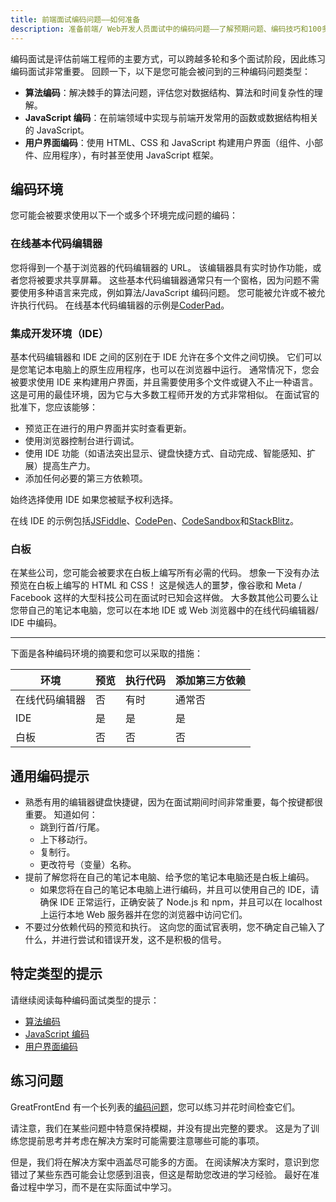```yaml
---
title: 前端面试编码问题——如何准备
description: 准备前端/ Web开发人员面试中的编码问题——了解预期问题、编码技巧和100多个重要的实践问题。
---
```


编码面试是评估前端工程师的主要方式，可以跨越多轮和多个面试阶段，因此练习编码面试非常重要。 回顾一下，以下是您可能会被问到的三种编码问题类型：

- **算法编码**：解决棘手的算法问题，评估您对数据结构、算法和时间复杂性的理解。
- **JavaScript 编码**：在前端领域中实现与前端开发常用的函数或数据结构相关的 JavaScript。
- **用户界面编码**：使用 HTML、CSS 和 JavaScript 构建用户界面（组件、小部件、应用程序），有时甚至使用 JavaScript 框架。

## 编码环境

您可能会被要求使用以下一个或多个环境完成问题的编码：

### 在线基本代码编辑器

您将得到一个基于浏览器的代码编辑器的 URL。 该编辑器具有实时协作功能，或者您将被要求共享屏幕。 这些基本代码编辑器通常只有一个窗格，因为问题不需要使用多种语言来完成，例如算法/JavaScript 编码问题。 您可能被允许或不被允许执行代码。 在线基本代码编辑器的示例是[CoderPad](https://coderpad.io/)。

### 集成开发环境（IDE）

基本代码编辑器和 IDE 之间的区别在于 IDE 允许在多个文件之间切换。 它们可以是您笔记本电脑上的原生应用程序，也可以在浏览器中运行。 通常情况下，您会被要求使用 IDE 来构建用户界面，并且需要使用多个文件或键入不止一种语言。 这是可用的最佳环境，因为它与大多数工程师开发的方式非常相似。 在面试官的批准下，您应该能够：

- 预览正在进行的用户界面并实时查看更新。
- 使用浏览器控制台进行调试。
- 使用 IDE 功能（如语法突出显示、键盘快捷方式、自动完成、智能感知、扩展）提高生产力。
- 添加任何必要的第三方依赖项。

始终选择使用 IDE 如果您被赋予权利选择。

在线 IDE 的示例包括[JSFiddle](https://jsfiddle.net/)、[CodePen](https://codepen.io/)、[CodeSandbox](https://codesandbox.io/)和[StackBlitz](https://stackblitz.com/)。

### 白板

在某些公司，您可能会被要求在白板上编写所有必需的代码。 想象一下没有办法预览在白板上编写的 HTML 和 CSS！ 这是候选人的噩梦，像谷歌和 Meta / Facebook 这样的大型科技公司在面试时已知会这样做。 大多数其他公司要么让您带自己的笔记本电脑，您可以在本地 IDE 或 Web 浏览器中的在线代码编辑器/ IDE 中编码。

---

下面是各种编码环境的摘要和您可以采取的措施：

| 环境           | 预览 | 执行代码 | 添加第三方依赖 |
| -------------- | ---- | -------- | -------------- |
| 在线代码编辑器 | 否   | 有时     | 通常否         |
| IDE            | 是   | 是       | 是             |
| 白板           | 否   | 否       | 否             |

## 通用编码提示

- 熟悉有用的编辑器键盘快捷键，因为在面试期间时间非常重要，每个按键都很重要。 知道如何：
  - 跳到行首/行尾。
  - 上下移动行。
  - 复制行。
  - 更改符号（变量）名称。
- 提前了解您将在自己的笔记本电脑、给予您的笔记本电脑还是白板上编码。
  - 如果您将在自己的笔记本电脑上进行编码，并且可以使用自己的 IDE，请确保 IDE 正常运行，正确安装了 Node.js 和 npm，并且可以在 localhost 上运行本地 Web 服务器并在您的浏览器中访问它们。
- 不要过分依赖代码的预览和执行。 这向您的面试官表明，您不确定自己输入了什么，并进行尝试和错误开发，这不是积极的信号。

## 特定类型的提示

请继续阅读每种编码面试类型的提示：

- [算法编码](/front-end-interview-playbook/algorithms)
- [JavaScript 编码](/front-end-interview-playbook/javascript)
- [用户界面编码](/front-end-interview-playbook/user-interface)

## 练习问题

GreatFrontEnd 有一个长列表的[编码问题](/questions)，您可以练习并花时间检查它们。

请注意，我们在某些问题中特意保持模糊，并没有提出完整的要求。 这是为了训练您提前思考并考虑在解决方案时可能需要注意哪些可能的事项。

但是，我们将在解决方案中涵盖尽可能多的方面。 在阅读解决方案时，意识到您错过了某些东西可能会让您感到沮丧，但这是帮助您改进的学习经验。 最好在准备过程中学习，而不是在实际面试中学习。
